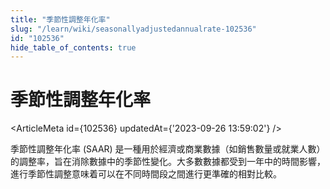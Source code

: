 ```yaml
---
title: "季節性調整年化率"
slug: "/learn/wiki/seasonallyadjustedannualrate-102536"
id: "102536"
hide_table_of_contents: true
---
```



# 季節性調整年化率

<ArticleMeta id={102536} updatedAt={'2023-09-26 13:59:02'} />
<div className='border-solid border-b border-t-0 my-4 border-[var(--ifm-color-gray-300)]' />

季節性調整年化率 (SAAR) 是一種用於經濟或商業數據（如銷售數量或就業人數）的調整率，旨在消除數據中的季節性變化。大多數數據都受到一年中的時間影響，進行季節性調整意味着可以在不同時間段之間進行更準確的相對比較。
